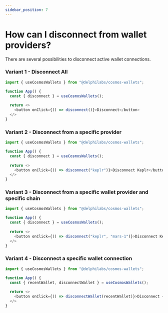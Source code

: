 ```yaml
---
sidebar_position: 7
---
```


# How can I disconnect from wallet providers?

There are several possibilities to disconnect active wallet connections.

### Variant 1 - Disconnect All

```ts
import { useCosmosWallets } from "@delphilabs/cosmos-wallets";

function App() {
  const { disconnect } = useCosmosWallets();
   
  return <>
    <button onClick={() => disconnect()}>Disconnect</button>
  </>
}
```

### Variant 2 - Disconnect from a specific provider

```ts
import { useCosmosWallets } from "@delphilabs/cosmos-wallets";

function App() {
  const { disconnect } = useCosmosWallets();
   
  return <>
    <button onClick={() => disconnect("keplr")}>Disconnect Keplr</button>
  </>
}
```

### Variant 3 - Disconnect from a specific wallet provider and specific chain

```ts
import { useCosmosWallets } from "@delphilabs/cosmos-wallets";

function App() {
  const { disconnect } = useCosmosWallets();
   
  return <>
    <button onClick={() => disconnect("keplr", "mars-1")}>Disconnect Keplr on Mars Hub</button>
  </>
}
```

### Variant 4 - Disconnect a specific wallet connection

```ts
import { useCosmosWallets } from "@delphilabs/cosmos-wallets";

function App() {
  const { recentWallet, disconnectWallet } = useCosmosWallets();
   
  return <>
    <button onClick={() => disconnectWallet(recentWallet)}>Disconnect {recentWallet.id}</button>
  </>
}
```